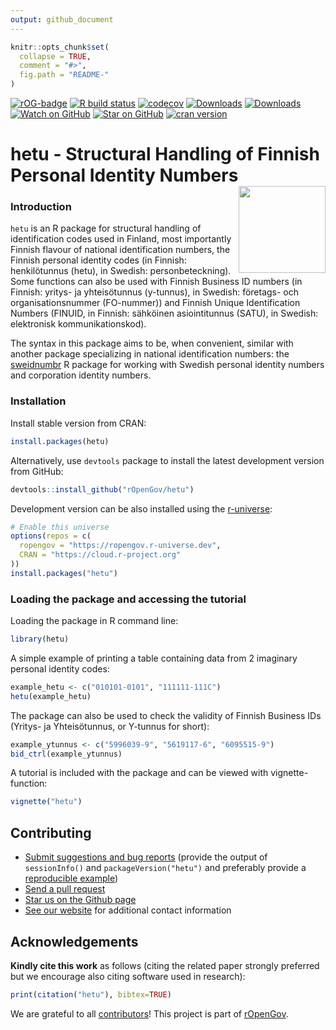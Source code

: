 ```yaml
---
output: github_document
---
```

  
```r
knitr::opts_chunk$set(
  collapse = TRUE,
  comment = "#>",
  fig.path = "README-"
)
```

<!-- README.md is generated from README.Rmd. Please edit that file -->

<!-- badges: start -->
[![rOG-badge](https://ropengov.github.io/rogtemplate/reference/figures/ropengov-badge.svg)](https://ropengov.org/)
[![R build status](https://github.com/rOpenGov/hetu/workflows/R-CMD-check/badge.svg)](https://github.com/rOpenGov/hetu/actions)
[![codecov](https://codecov.io/gh/rOpenGov/hetu/branch/master/graph/badge.svg)](https://app.codecov.io/gh/rOpenGov/hetu)
[![Downloads](http://cranlogs.r-pkg.org/badges/grand-total/hetu)](https://cran.r-project.org/package=hetu)
[![Downloads](http://cranlogs.r-pkg.org/badges/hetu)](https://cran.r-project.org/package=hetu)
[![Watch on GitHub][github-watch-badge]][github-watch]
[![Star on GitHub][github-star-badge]][github-star]
[![cran version](http://www.r-pkg.org/badges/version/hetu)](https://CRAN.R-project.org/package=hetu)
<!-- badges: end -->

<!--[![rstudio mirror downloads](http://cranlogs.r-pkg.org/badges/grand-total/hetu)](https://github.com/metacran/cranlogs.app)-->

# hetu - Structural Handling of Finnish Personal Identity Numbers <a href="https://ropengov.github.io/hetu/"><img src="man/figures/logo.png" align="right" height="139" /></a>

### Introduction 

`hetu` is an R package for structural handling of identification codes used in Finland, most importantly Finnish flavour of national identification numbers, the Finnish personal identity codes (in Finnish: henkilötunnus (hetu), in Swedish: personbeteckning). Some functions can also be used with Finnish Business ID numbers (in Finnish: yritys- ja yhteisötunnus (y-tunnus), in Swedish: företags- och organisationsnummer (FO-nummer)) and Finnish Unique Identification Numbers (FINUID, in Finnish: sähköinen asiointitunnus (SATU), in Swedish: elektronisk kommunikationskod).

The syntax in this package aims to be, when convenient, similar with another package specializing in national identification numbers: the [sweidnumbr](https://github.com/rOpenGov/sweidnumbr) R package for working with Swedish personal identity numbers and corporation identity numbers.

### Installation

Install stable version from CRAN:

```r
install.packages(hetu)
```

Alternatively, use `devtools` package to install the latest development version from GitHub:

```r
devtools::install_github("rOpenGov/hetu")
```

Development version can be also installed using the
[r-universe](https://ropengov.r-universe.dev):

```r
# Enable this universe
options(repos = c(
  ropengov = "https://ropengov.r-universe.dev",
  CRAN = "https://cloud.r-project.org"
))
install.packages("hetu")
```

### Loading the package and accessing the tutorial

Loading the package in R command line:

```r
library(hetu)
```

A simple example of printing a table containing data from 2 imaginary personal identity codes:

```r
example_hetu <- c("010101-0101", "111111-111C")
hetu(example_hetu)
```

The package can also be used to check the validity of Finnish Business IDs (Yritys- ja Yhteisötunnus, or Y-tunnus for short):

```r
example_ytunnus <- c("5996039-9", "5619117-6", "6095515-9")
bid_ctrl(example_ytunnus)
```

A tutorial is included with the package and can be viewed with vignette-function:

```r
vignette("hetu")
```

## Contributing

  * [Submit suggestions and bug reports](https://github.com/ropengov/hetu/issues) (provide the output of `sessionInfo()` and `packageVersion("hetu")` and preferably provide a [reproducible example](http://adv-r.had.co.nz/Reproducibility.html))
  * [Send a pull request](https://github.com/rOpenGov/hetu/pulls)
  * [Star us on the Github page](https://github.com/ropengov/hetu/)
  * [See our website](https://ropengov.org/community/) for additional contact information

## Acknowledgements

**Kindly cite this work** as follows (citing the related paper strongly preferred but we encourage also citing software used in research): 

```r
print(citation("hetu"), bibtex=TRUE)
```

We are grateful to all [contributors](https://github.com/rOpenGov/hetu/graphs/contributors)! This project is part of [rOpenGov](https://ropengov.org). 

[github-watch-badge]: https://img.shields.io/github/watchers/ropengov/hetu.svg?style=social
[github-watch]: https://github.com/ropengov/hetu/watchers
[github-star-badge]: https://img.shields.io/github/stars/ropengov/hetu.svg?style=social
[github-star]: https://github.com/ropengov/hetu/stargazers
